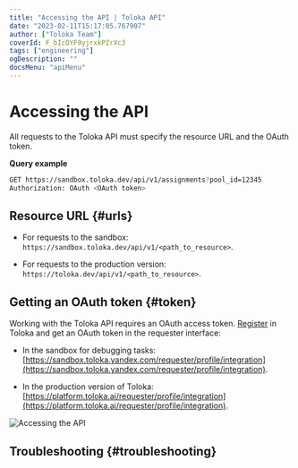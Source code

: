 ```yaml
---
title: "Accessing the API | Toloka API"
date: "2023-02-11T15:17:05.767907"
author: ["Toloka Team"]
coverId: F_bIcOYF9yjrxkPZrXc3
tags: ["engineering"]
ogDescription: ""
docsMenu: "apiMenu"
---
```



# Accessing the API

<Announce/>

All requests to the Toloka API must specify the resource URL and the OAuth token.

**Query example**

```bash
GET https://sandbox.toloka.dev/api/v1/assignments?pool_id=12345
Authorization: OAuth <OAuth token>
```

## Resource URL {#urls}

- For requests to the sandbox: `https://sandbox.toloka.dev/api/v1/<path_to_resource>`.

- For requests to the production version: `https://toloka.dev/api/v1/<path_to_resource>`.

## Getting an OAuth token {#token}

Working with the Toloka API requires an OAuth access token. [Register](https://toloka.ai/en/docs/guide/concepts/access) in Toloka and get an OAuth token in the requester interface:

- In the sandbox for debugging tasks: [https://sandbox.toloka.yandex.com/requester/profile/integration](https://sandbox.toloka.yandex.com/requester/profile/integration).

- In the production version of Toloka: [https://platform.toloka.ai/requester/profile/integration](https://platform.toloka.ai/requester/profile/integration).

<Image withBackground imageId="1675427152706" alt="Accessing the API" />

## Troubleshooting {#troubleshooting}

<TroubleshootingTokenExpired/>

<TroubleshootingAccessDenied/>
